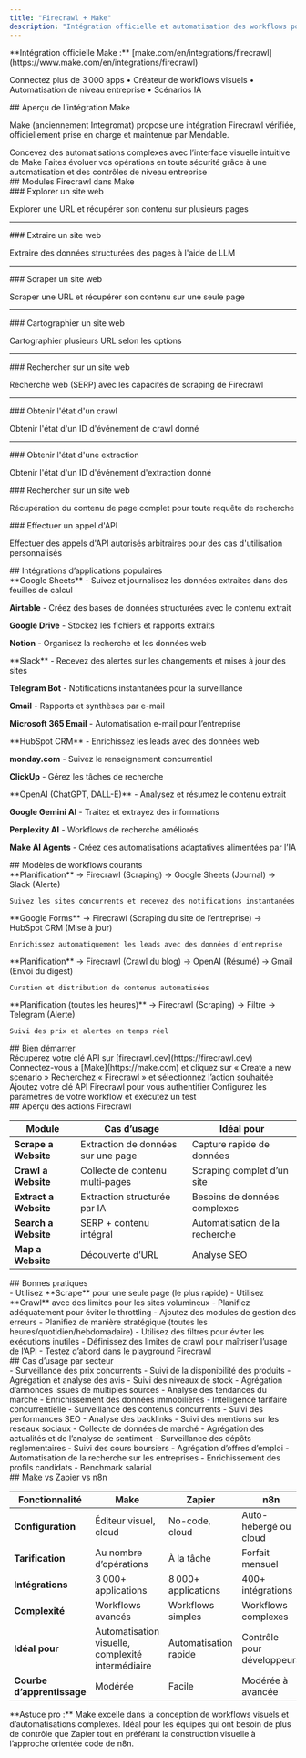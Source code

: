 ```yaml
---
title: "Firecrawl + Make"
description: "Intégration officielle et automatisation des workflows pour Firecrawl + Make"
---
```


<Note>
**Intégration officielle Make :** [make.com/en/integrations/firecrawl](https://www.make.com/en/integrations/firecrawl)

Connectez plus de 3 000 apps • Créateur de workflows visuels • Automatisation de niveau entreprise • Scénarios IA
</Note>

<div id="make-integration-overview">
  ## Aperçu de l’intégration Make
</div>

Make (anciennement Integromat) propose une intégration Firecrawl vérifiée, officiellement prise en charge et maintenue par Mendable.

<CardGroup cols={2}>
  <Card title="Visual Workflow Builder" icon="diagram-project">
    Concevez des automatisations complexes avec l’interface visuelle intuitive de Make
  </Card>

  <Card title="Enterprise Ready" icon="building">
    Faites évoluer vos opérations en toute sécurité grâce à une automatisation et des contrôles de niveau entreprise
  </Card>
</CardGroup>

<div id="firecrawl-modules-in-make">
  ## Modules Firecrawl dans Make
</div>

<AccordionGroup>
  <Accordion title="Actions (7 modules)" icon="bolt">

<div id="crawl-a-website">
  ### Explorer un site web
</div>

Explorer une URL et récupérer son contenu sur plusieurs pages

---

<div id="extract-a-website">
  ### Extraire un site web
</div>

Extraire des données structurées des pages à l'aide de LLM

---

<div id="scrape-a-website">
  ### Scraper un site web
</div>

Scraper une URL et récupérer son contenu sur une seule page

---

<div id="map-a-website">
  ### Cartographier un site web
</div>

Cartographier plusieurs URL selon les options

---

<div id="search-a-website">
  ### Rechercher sur un site web
</div>

Recherche web (SERP) avec les capacités de scraping de Firecrawl

---

<div id="get-crawl-status">
  ### Obtenir l'état d'un crawl
</div>

Obtenir l'état d'un ID d'événement de crawl donné

---

<div id="get-extract-status">
  ### Obtenir l'état d'une extraction
</div>

Obtenir l'état d'un ID d'événement d'extraction donné

  </Accordion>

  <Accordion title="Recherche (1 module)" icon="magnifying-glass">

<div id="search-a-website">
  ### Rechercher sur un site web
</div>

Récupération du contenu de page complet pour toute requête de recherche

  </Accordion>

  <Accordion title="Avancé" icon="code">

<div id="make-an-api-call">
  ### Effectuer un appel d'API
</div>

Effectuer des appels d'API autorisés arbitraires pour des cas d'utilisation personnalisés

  </Accordion>
</AccordionGroup>

<div id="popular-app-integrations">
  ## Intégrations d’applications populaires
</div>

<Tabs>
  <Tab title="Stockage des données">
**Google Sheets** - Suivez et journalisez les données extraites dans des feuilles de calcul

**Airtable** - Créez des bases de données structurées avec le contenu extrait

**Google Drive** - Stockez les fichiers et rapports extraits

**Notion** - Organisez la recherche et les données web
  </Tab>

  <Tab title="Communication">
**Slack** - Recevez des alertes sur les changements et mises à jour des sites

**Telegram Bot** - Notifications instantanées pour la surveillance

**Gmail** - Rapports et synthèses par e-mail

**Microsoft 365 Email** - Automatisation e-mail pour l’entreprise
  </Tab>

  <Tab title="CRM & Ventes">
**HubSpot CRM** - Enrichissez les leads avec des données web

**monday.com** - Suivez le renseignement concurrentiel

**ClickUp** - Gérez les tâches de recherche
  </Tab>

  <Tab title="Outils d’IA">
**OpenAI (ChatGPT, DALL-E)** - Analysez et résumez le contenu extrait

**Google Gemini AI** - Traitez et extrayez des informations

**Perplexity AI** - Workflows de recherche améliorés

**Make AI Agents** - Créez des automatisations adaptatives alimentées par l’IA
  </Tab>
</Tabs>

<div id="common-workflow-patterns">
  ## Modèles de workflows courants
</div>

<CardGroup cols={2}>
  <Card title="Surveillance des concurrents" icon="binoculars">
    **Planification** → Firecrawl (Scraping) → Google Sheets (Journal) → Slack (Alerte)

    Suivez les sites concurrents et recevez des notifications instantanées
  </Card>

  <Card title="Enrichissement des leads" icon="users">
    **Google Forms** → Firecrawl (Scraping du site de l’entreprise) → HubSpot CRM (Mise à jour)

    Enrichissez automatiquement les leads avec des données d’entreprise
  </Card>

  <Card title="Agrégation de contenu" icon="newspaper">
    **Planification** → Firecrawl (Crawl du blog) → OpenAI (Résumé) → Gmail (Envoi du digest)

    Curation et distribution de contenus automatisées
  </Card>

  <Card title="Surveillance des prix" icon="chart-line">
    **Planification (toutes les heures)** → Firecrawl (Scraping) → Filtre → Telegram (Alerte)

    Suivi des prix et alertes en temps réel
  </Card>
</CardGroup>

<div id="getting-started">
  ## Bien démarrer
</div>

<Steps>
  <Step title="Inscrivez-vous à Firecrawl">
    Récupérez votre clé API sur [firecrawl.dev](https://firecrawl.dev)
  </Step>

  <Step title="Créez un scénario dans Make">
    Connectez-vous à [Make](https://make.com) et cliquez sur « Create a new scenario »
  </Step>

  <Step title="Ajoutez le module Firecrawl">
    Recherchez « Firecrawl » et sélectionnez l’action souhaitée
  </Step>

  <Step title="Connectez-vous avec la clé API">
    Ajoutez votre clé API Firecrawl pour vous authentifier
  </Step>

  <Step title="Configurez et testez">
    Configurez les paramètres de votre workflow et exécutez un test
  </Step>
</Steps>

<div id="firecrawl-actions-overview">
  ## Aperçu des actions Firecrawl
</div>

| Module | Cas d’usage | Idéal pour |
|--------|-------------|------------|
| **Scrape a Website** | Extraction de données sur une page | Capture rapide de données |
| **Crawl a Website** | Collecte de contenu multi‑pages | Scraping complet d’un site |
| **Extract a Website** | Extraction structurée par IA | Besoins de données complexes |
| **Search a Website** | SERP + contenu intégral | Automatisation de la recherche |
| **Map a Website** | Découverte d’URL | Analyse SEO |

<div id="best-practices">
  ## Bonnes pratiques
</div>

<CardGroup cols={2}>
  <Card title="Performance" icon="gauge-high">
    - Utilisez **Scrape** pour une seule page (le plus rapide)
    - Utilisez **Crawl** avec des limites pour les sites volumineux
    - Planifiez adéquatement pour éviter le throttling
    - Ajoutez des modules de gestion des erreurs
  </Card>

  <Card title="Optimisation des coûts" icon="piggy-bank">
    - Planifiez de manière stratégique (toutes les heures/quotidien/hebdomadaire)
    - Utilisez des filtres pour éviter les exécutions inutiles
    - Définissez des limites de crawl pour maîtriser l’usage de l’API
    - Testez d’abord dans le playground Firecrawl
  </Card>
</CardGroup>

<div id="industry-use-cases">
  ## Cas d’usage par secteur
</div>

<AccordionGroup>
  <Accordion title="E-commerce" icon="cart-shopping">
    - Surveillance des prix concurrents
    - Suivi de la disponibilité des produits
    - Agrégation et analyse des avis
    - Suivi des niveaux de stock
  </Accordion>

  <Accordion title="Immobilier" icon="house">
    - Agrégation d’annonces issues de multiples sources
    - Analyse des tendances du marché
    - Enrichissement des données immobilières
    - Intelligence tarifaire concurrentielle
  </Accordion>

  <Accordion title="Marketing" icon="bullhorn">
    - Surveillance des contenus concurrents
    - Suivi des performances SEO
    - Analyse des backlinks
    - Suivi des mentions sur les réseaux sociaux
  </Accordion>

  <Accordion title="Finance" icon="chart-line">
    - Collecte de données de marché
    - Agrégation des actualités et de l’analyse de sentiment
    - Surveillance des dépôts réglementaires
    - Suivi des cours boursiers
  </Accordion>

  <Accordion title="RH & Recrutement" icon="user-tie">
    - Agrégation d’offres d’emploi
    - Automatisation de la recherche sur les entreprises
    - Enrichissement des profils candidats
    - Benchmark salarial
  </Accordion>
</AccordionGroup>

<div id="make-vs-zapier-vs-n8n">
  ## Make vs Zapier vs n8n
</div>

| Fonctionnalité | Make | Zapier | n8n |
|---------|------|--------|-----|
| **Configuration** | Éditeur visuel, cloud | No-code, cloud | Auto-hébergé ou cloud |
| **Tarification** | Au nombre d’opérations | À la tâche | Forfait mensuel |
| **Intégrations** | 3 000+ applications | 8 000+ applications | 400+ intégrations |
| **Complexité** | Workflows avancés | Workflows simples | Workflows complexes |
| **Idéal pour** | Automatisation visuelle, complexité intermédiaire | Automatisation rapide | Contrôle pour développeurs |
| **Courbe d’apprentissage** | Modérée | Facile | Modérée à avancée |

<Tip>
**Astuce pro :** Make excelle dans la conception de workflows visuels et d’automatisations complexes. Idéal pour les équipes qui ont besoin de plus de contrôle que Zapier tout en préférant la construction visuelle à l’approche orientée code de n8n.
</Tip>